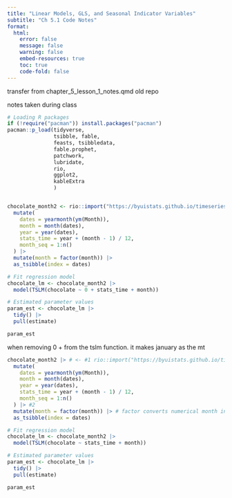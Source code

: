 ```yaml
---
title: "Linear Models, GLS, and Seasonal Indicator Variables"
subtitle: "Ch 5.1 Code Notes"
format: 
  html:
    error: false
    message: false
    warning: false
    embed-resources: true
    toc: true
    code-fold: false
---
```



transfer from chapter_5_lesson_1_notes.qmd old repo

notes taken during class

```r
# Loading R packages
if (!require("pacman")) install.packages("pacman")
pacman::p_load(tidyverse,
               tsibble, fable,
               feasts, tsibbledata,
               fable.prophet,
               patchwork,
               lubridate,
               rio,
               ggplot2,
               kableExtra
               )



```


```r

chocolate_month2 <- rio::import("https://byuistats.github.io/timeseries/data/chocolate.csv") |>
  mutate(
    dates = yearmonth(ym(Month)),
    month = month(dates),
    year = year(dates),
    stats_time = year + (month - 1) / 12,
    month_seq = 1:n()
  ) |>
  mutate(month = factor(month)) |>
  as_tsibble(index = dates)

# Fit regression model
chocolate_lm <- chocolate_month2 |>
  model(TSLM(chocolate ~ 0 + stats_time + month))

# Estimated parameter values
param_est <- chocolate_lm |>
  tidy() |>
  pull(estimate)

param_est

```


when removing 0 + from the tslm function. it makes january as the mt


```r

chocolate_month2 |> # <- #1 rio::import("https://byuistats.github.io/timeseries/data/chocolate.csv") |>
  mutate(
    dates = yearmonth(ym(Month)),
    month = month(dates),
    year = year(dates),
    stats_time = year + (month - 1) / 12,
    month_seq = 1:n()
  ) |> #2
  mutate(month = factor(month)) |> # factor converts numerical month into categorical levels. eg january = 1. so this parts gets us b1 jan + b2 feb ... + b12 dec. 
  as_tsibble(index = dates)

# Fit regression model
chocolate_lm <- chocolate_month2 |>
  model(TSLM(chocolate ~ stats_time + month))

# Estimated parameter values
param_est <- chocolate_lm |>
  tidy() |>
  pull(estimate)

param_est

```